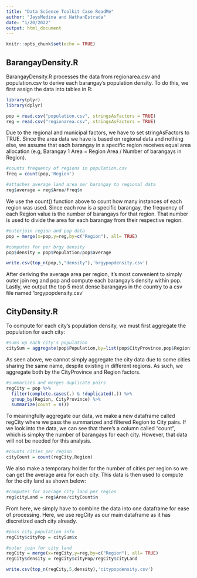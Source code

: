```yaml
---
title: "Data Science Toolkit Case ReadMe"
author: "JaysMedina and NathanEstrada"
date: "1/20/2022"
output: html_document
---
```


```r
knitr::opts_chunk$set(echo = TRUE)
```

## BarangayDensity.R

BarangayDensity.R processes the data from regionarea.csv and population.csv to derive each barangay's population density. To do this, we first assign the data into tables in R:

```r
library(plyr)
library(dplyr)

pop = read.csv("population.csv", stringsAsFactors = TRUE)
reg = read.csv("regionarea.csv", stringsAsFactors = TRUE)
```

Due to the regional and municipal factors, we have to set stringAsFactors to TRUE. Since the area data we have is based on regional data and nothing else, we assume that each barangay in a specific region receives equal area allocation (e.g, Barangay 1 Area = Region Area / Number of barangays in Region).

```r
#counts frequency of regions in population.csv
freq = count(pop,'Region')

#attaches average land area per barangay to regional data
reg$average = reg$Area/freq$n
```

We use the count() function above to count how many instances of each region was used. Since each row is a specific barangay, the frequency of each Region value is the number of barangays for that region. That number is used to divide the area for each barangay from their respective region.

```r
#outerjoin region and pop data
pop = merge(x=pop,y=reg,by=c("Region"), all= TRUE)

#computes for per brgy density
pop$density = pop$Population/pop$average

write.csv(top_n(pop,5,"density"),'brgypopdensity.csv')
```

After deriving the average area per region, it's most convenient to simply outer join reg and pop and compute each barangay's density within pop. Lastly, we output the top 5 most dense barangays in the country to a csv file named 'brgypopdensity.csv'

## CityDensity.R

To compute for each city's population density, we must first aggregate the population for each city:

```r

#sums up each city's population
citySum = aggregate(pop$Population,by=list(pop$CityProvince,pop$Region),FUN=sum)
```

As seen above, we cannot simply aggregate the city data due to some cities sharing the same name, despite existing in different regions. As such, we aggregate both by the CityProvince and Region factors.

```r
#summarizes and merges duplicate pairs
regCity = pop %>% 
  filter(complete.cases(.) & !duplicated(.)) %>% 
  group_by(Region, CityProvince) %>% 
  summarize(count = n())
```

To meaningfully aggregate our data, we make a new dataframe called regCity where we pass the summarized and filtered Region to City pairs. If we look into the data, we can see that there's a column called "count", which is simpky the number of barangays for each city. However, that data will not be needed for this analysis.

```r
#counts cities per region
cityCount = count(regCity,Region)
```

We also make a temporary holder for the number of cities per region so we can get the average area for each city. This data is then used to compute for the city land as shown below:

```r
#computes for average city land per region
reg$cityLand = reg$Area/cityCount$n
```

From here, we simply have to combine the data into one dataframe for ease of processing. Here, we use regCity as our main dataframe as it has discretized each city already.

```r
#pass city population info
regCity$cityPop = citySum$x

#outer join for city land
regCity = merge(x=regCity,y=reg,by=c("Region"), all= TRUE)
regCity$density = regCity$cityPop/regCity$cityLand

write.csv(top_n(regCity,5,density),'citypopdensity.csv')
```